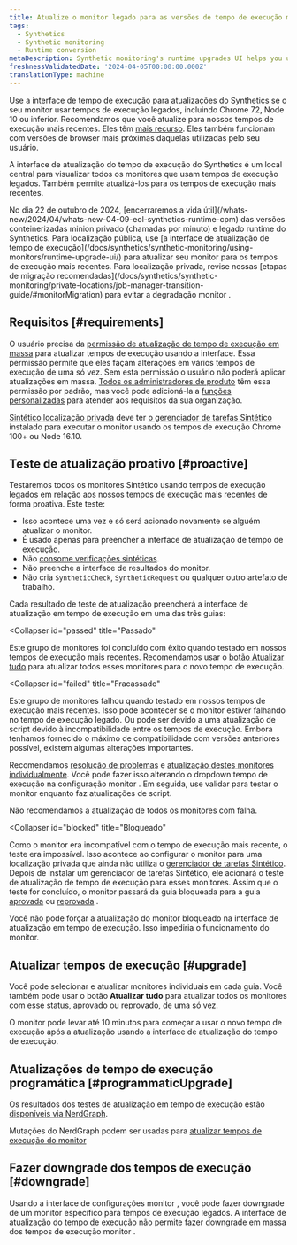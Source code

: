 ```yaml
---
title: Atualize o monitor legado para as versões de tempo de execução mais recentes
tags:
  - Synthetics
  - Synthetic monitoring
  - Runtime conversion
metaDescription: Synthetic monitoring's runtime upgrades UI helps you update legacy monitors to the latest runtimes.
freshnessValidatedDate: '2024-04-05T00:00:00.000Z'
translationType: machine
---
```


Use a interface de tempo de execução para atualizações do Synthetics se o seu monitor usar tempos de execução legados, incluindo Chrome 72, Node 10 ou inferior. Recomendamos que você atualize para nossos tempos de execução mais recentes. Eles têm [mais recurso](/docs/synthetics/synthetic-monitoring/using-monitors/new-runtime/). Eles também funcionam com versões de browser mais próximas daquelas utilizadas pelo seu usuário.

A interface de atualização do tempo de execução do Synthetics é um local central para visualizar todos os monitores que usam tempos de execução legados. Também permite atualizá-los para os tempos de execução mais recentes.

<Callout variant="important">
  No dia 22 de outubro de 2024, [encerraremos a vida útil](/whats-new/2024/04/whats-new-04-09-eol-synthetics-runtime-cpm) das versões conteinerizadas minion privado (chamadas por minuto) e legado runtime do Synthetics. Para localização pública, use [a interface de atualização de tempo de execução](/docs/synthetics/synthetic-monitoring/using-monitors/runtime-upgrade-ui/) para atualizar seu monitor para os tempos de execução mais recentes. Para localização privada, revise nossas [etapas de migração recomendadas](/docs/synthetics/synthetic-monitoring/private-locations/job-manager-transition-guide/#monitorMigration) para evitar a degradação monitor .
</Callout>

## Requisitos [#requirements]

O usuário precisa da [permissão de atualização de tempo de execução em massa](/docs/accounts/accounts-billing/new-relic-one-user-management/user-permissions/#synthetics) para atualizar tempos de execução usando a interface. Essa permissão permite que eles façam alterações em vários tempos de execução de uma só vez. Sem esta permissão o usuário não poderá aplicar atualizações em massa. [Todos os administradores de produto](/docs/accounts/accounts-billing/new-relic-one-user-management/user-management-concepts/#standard-roles) têm essa permissão por padrão, mas você pode adicioná-la a [funções personalizadas](/docs/accounts/accounts-billing/new-relic-one-user-management/user-management-concepts/#roles) para atender aos requisitos da sua organização.

[Sintético localização privada](/docs/synthetics/synthetic-monitoring/private-locations/private-locations-overview-monitor-internal-sites-add-new-locations/) deve ter [o gerenciador de tarefas Sintético](/docs/synthetics/synthetic-monitoring/private-locations/job-manager-transition-guide/) instalado para executar o monitor usando os tempos de execução Chrome 100+ ou Node 16.10.

## Teste de atualização proativo [#proactive]

Testaremos todos os monitores Sintético usando tempos de execução legados em relação aos nossos tempos de execução mais recentes de forma proativa. Este teste:

* Isso acontece uma vez e só será acionado novamente se alguém atualizar o monitor.
* É usado apenas para preencher a interface de atualização de tempo de execução.
* Não [consome verificações sintéticas](/docs/synthetics/synthetic-monitoring/getting-started/monitor-limits/#edition-limits).
* Não preenche a interface de resultados do monitor.
* Não cria `SyntheticCheck`, `SyntheticRequest` ou qualquer outro artefato de trabalho.

Cada resultado de teste de atualização preencherá a interface de atualização em tempo de execução em uma das três guias:

<Collapser
  id="passed"
  title="Passado"
>
  Este grupo de monitores foi concluído com êxito quando testado em nossos tempos de execução mais recentes. Recomendamos usar o [botão Atualizar tudo](#upgrade) para atualizar todos esses monitores para o novo tempo de execução.
</Collapser>

<Collapser
  id="failed"
  title="Fracassado"
>
  Este grupo de monitores falhou quando testado em nossos tempos de execução mais recentes. Isso pode acontecer se o monitor estiver falhando no tempo de execução legado. Ou pode ser devido a uma atualização de script devido à incompatibilidade entre os tempos de execução. Embora tenhamos fornecido o máximo de compatibilidade com versões anteriores possível, existem algumas alterações importantes.

  Recomendamos [resolução de problemas](/docs/synthetics/synthetic-monitoring/troubleshooting/runtime-upgrade-troubleshooting/) e [atualização destes monitores individualmente](/docs/synthetics/synthetic-monitoring/using-monitors/new-runtime/#runtime-convert). Você pode fazer isso alterando o dropdown tempo de execução na configuração monitor . Em seguida, use validar para testar o monitor enquanto faz atualizações de script.

  <Callout variant="tip">
    Não recomendamos a atualização de todos os monitores com falha.
  </Callout>
</Collapser>

<Collapser
  id="blocked"
  title="Bloqueado"
>
  Como o monitor era incompatível com o tempo de execução mais recente, o teste era impossível. Isso acontece ao configurar o monitor para uma localização privada que ainda não utiliza o [gerenciador de tarefas Sintético](#requirements). Depois de instalar um gerenciador de tarefas Sintético, ele acionará o teste de atualização de tempo de execução para esses monitores. Assim que o teste for concluído, o monitor passará da guia bloqueada para a guia [aprovada](#passed) ou [reprovada](#failed) .

  Você não pode forçar a atualização do monitor bloqueado na interface de atualização em tempo de execução. Isso impediria o funcionamento do monitor.
</Collapser>

## Atualizar tempos de execução [#upgrade]

Você pode selecionar e atualizar monitores individuais em cada guia. Você também pode usar o botão **Atualizar tudo** para atualizar todos os monitores com esse status, aprovado ou reprovado, de uma só vez.

O monitor pode levar até 10 minutos para começar a usar o novo tempo de execução após a atualização usando a interface de atualização do tempo de execução.

## Atualizações de tempo de execução programática [#programmaticUpgrade]

Os resultados dos testes de atualização em tempo de execução estão [disponíveis via NerdGraph](https://docs.newrelic.com/docs/apis/nerdgraph/examples/nerdgraph-synthetics-tutorial/#query-runtime-upgrade-status).

Mutações do NerdGraph podem ser usadas para [atualizar tempos de execução do monitor](https://docs.newrelic.com/docs/apis/nerdgraph/examples/nerdgraph-synthetics-tutorial/#upgrade-monitor-runtime)

## Fazer downgrade dos tempos de execução [#downgrade]

Usando a interface de configurações monitor , você pode fazer downgrade de um monitor específico para tempos de execução legados. A interface de atualização do tempo de execução não permite fazer downgrade em massa dos tempos de execução monitor .